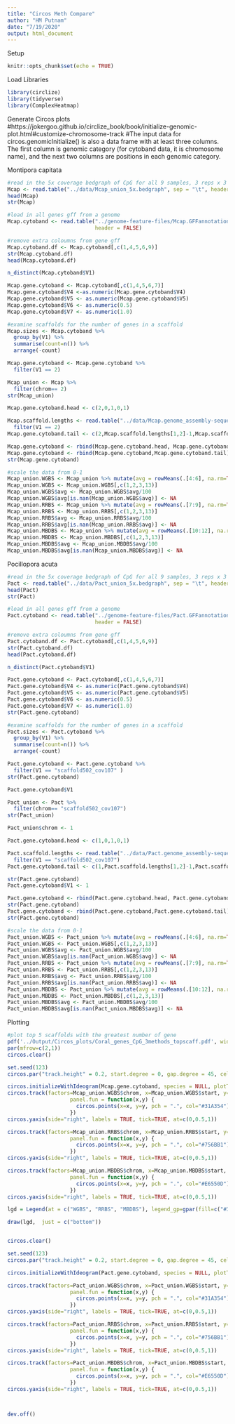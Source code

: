 ```yaml
---
title: "Circos Meth Compare"
author: "HM Putnam"
date: "7/19/2020"
output: html_document
---
```


Setup
```r
knitr::opts_chunk$set(echo = TRUE)
```

Load Libraries
```r
library(circlize) 
library(tidyverse)
library(ComplexHeatmap)
```

Generate Circos plots
#https://jokergoo.github.io/circlize_book/book/initialize-genomic-plot.html#customize-chromosome-track
#The input data for circos.genomicInitialize() is also a data frame with at least three columns. The first column is genomic category (for cytoband data, it is chromosome name), and the next two columns are positions in each genomic category.

Montipora capitata
```r
#read in the 5x coverage bedgraph of CpG for all 9 samples, 3 reps x 3 methods 
Mcap <- read.table("../data/Mcap_union_5x.bedgraph", sep = "\t", header = TRUE, na.strings = "N/A")
head(Mcap)
str(Mcap)

#load in all genes gff from a genome
Mcap.cytoband <- read.table("../genome-feature-files/Mcap.GFFannotation.genes.gff", sep = "\t",  
                            header = FALSE)

#remove extra coloumns from gene gff
Mcap.cytoband.df <- Mcap.cytoband[,c(1,4,5,6,9)]
str(Mcap.cytoband.df)
head(Mcap.cytoband.df)

n_distinct(Mcap.cytoband$V1)

Mcap.gene.cytoband <- Mcap.cytoband[,c(1,4,5,6,7)]
Mcap.gene.cytoband$V4 <-as.numeric(Mcap.gene.cytoband$V4)
Mcap.gene.cytoband$V5 <- as.numeric(Mcap.gene.cytoband$V5)
Mcap.gene.cytoband$V6 <- as.numeric(0.5)
Mcap.gene.cytoband$V7 <- as.numeric(1.0)

#examine scaffolds for the number of genes in a scaffold 
Mcap.sizes <- Mcap.cytoband %>% 
  group_by(V1) %>% 
  summarise(count=n()) %>%
  arrange(-count)

Mcap.gene.cytoband <- Mcap.gene.cytoband %>%
  filter(V1 == 2)

Mcap_union <- Mcap %>%
  filter(chrom== 2)
str(Mcap_union)

Mcap.gene.cytoband.head <- c(2,0,1,0,1)

Mcap.scaffold.lengths <- read.table("../data/Mcap.genome_assembly-sequence-lengths.txt", sep = "\t",  header = FALSE) %>%
  filter(V1 == 2)
Mcap.gene.cytoband.tail <- c(2,Mcap.scaffold.lengths[1,2]-1,Mcap.scaffold.lengths[1,2],0,1)

Mcap.gene.cytoband <- rbind(Mcap.gene.cytoband.head, Mcap.gene.cytoband)
Mcap.gene.cytoband <- rbind(Mcap.gene.cytoband,Mcap.gene.cytoband.tail)
str(Mcap.gene.cytoband)

#scale the data from 0-1
Mcap_union.WGBS <- Mcap_union %>% mutate(avg = rowMeans(.[4:6], na.rm=TRUE))
Mcap_union.WGBS <- Mcap_union.WGBS[,c(1,2,3,13)]
Mcap_union.WGBS$avg <- Mcap_union.WGBS$avg/100
Mcap_union.WGBS$avg[is.nan(Mcap_union.WGBS$avg)] <- NA
Mcap_union.RRBS <- Mcap_union %>% mutate(avg = rowMeans(.[7:9], na.rm=TRUE))
Mcap_union.RRBS <- Mcap_union.RRBS[,c(1,2,3,13)]
Mcap_union.RRBS$avg <- Mcap_union.RRBS$avg/100
Mcap_union.RRBS$avg[is.nan(Mcap_union.RRBS$avg)] <- NA
Mcap_union.MBDBS <- Mcap_union %>% mutate(avg = rowMeans(.[10:12], na.rm=TRUE))
Mcap_union.MBDBS <- Mcap_union.MBDBS[,c(1,2,3,13)]
Mcap_union.MBDBS$avg <- Mcap_union.MBDBS$avg/100
Mcap_union.MBDBS$avg[is.nan(Mcap_union.MBDBS$avg)] <- NA

```

Pocillopora acuta
```r
#read in the 5x coverage bedgraph of CpG for all 9 samples, 3 reps x 3 methods 
Pact <- read.table("../data/Pact_union_5x.bedgraph", sep = "\t", header = TRUE, na.strings = "N/A")
head(Pact)
str(Pact)

#load in all genes gff from a genome
Pact.cytoband <- read.table("../genome-feature-files/Pact.GFFannotation.genes.gff", sep = "\t",  
                            header = FALSE)

#remove extra coloumns from gene gff
Pact.cytoband.df <- Pact.cytoband[,c(1,4,5,6,9)]
str(Pact.cytoband.df)
head(Pact.cytoband.df)

n_distinct(Pact.cytoband$V1)

Pact.gene.cytoband <- Pact.cytoband[,c(1,4,5,6,7)]
Pact.gene.cytoband$V4 <- as.numeric(Pact.gene.cytoband$V4)
Pact.gene.cytoband$V5 <- as.numeric(Pact.gene.cytoband$V5)
Pact.gene.cytoband$V6 <- as.numeric(0.5)
Pact.gene.cytoband$V7 <- as.numeric(1.0)
str(Pact.gene.cytoband)

#examine scaffolds for the number of genes in a scaffold 
Pact.sizes <- Pact.cytoband %>% 
  group_by(V1) %>% 
  summarise(count=n()) %>%
  arrange(-count)

Pact.gene.cytoband <- Pact.gene.cytoband %>%
  filter(V1 == "scaffold502_cov107" )
str(Pact.gene.cytoband)

Pact.gene.cytoband$V1

Pact_union <- Pact %>%
  filter(chrom== "scaffold502_cov107")
str(Pact_union)

Pact_union$chrom <- 1

Pact.gene.cytoband.head <- c(1,0,1,0,1)

Pact.scaffold.lengths <- read.table("../data/Pact.genome_assembly-sequence-lengths.txt", sep = "\t",  stringsAsFactors=FALSE, header = FALSE) %>%
  filter(V1 == "scaffold502_cov107")
Pact.gene.cytoband.tail <- c(1,Pact.scaffold.lengths[1,2]-1,Pact.scaffold.lengths[1,2],0,1)

str(Pact.gene.cytoband)
Pact.gene.cytoband$V1 <- 1

Pact.gene.cytoband <- rbind(Pact.gene.cytoband.head, Pact.gene.cytoband)
str(Pact.gene.cytoband)
Pact.gene.cytoband <- rbind(Pact.gene.cytoband,Pact.gene.cytoband.tail)
str(Pact.gene.cytoband)

#scale the data from 0-1
Pact_union.WGBS <- Pact_union %>% mutate(avg = rowMeans(.[4:6], na.rm=TRUE))
Pact_union.WGBS <- Pact_union.WGBS[,c(1,2,3,13)]
Pact_union.WGBS$avg <- Pact_union.WGBS$avg/100
Pact_union.WGBS$avg[is.nan(Pact_union.WGBS$avg)] <- NA
Pact_union.RRBS <- Pact_union %>% mutate(avg = rowMeans(.[7:9], na.rm=TRUE))
Pact_union.RRBS <- Pact_union.RRBS[,c(1,2,3,13)]
Pact_union.RRBS$avg <- Pact_union.RRBS$avg/100
Pact_union.RRBS$avg[is.nan(Pact_union.RRBS$avg)] <- NA
Pact_union.MBDBS <- Pact_union %>% mutate(avg = rowMeans(.[10:12], na.rm=TRUE))
Pact_union.MBDBS <- Pact_union.MBDBS[,c(1,2,3,13)]
Pact_union.MBDBS$avg <- Pact_union.MBDBS$avg/100
Pact_union.MBDBS$avg[is.nan(Pact_union.MBDBS$avg)] <- NA

```

Plotting
```r
#plot top 5 scaffolds with the greatest number of gene
pdf('../Output/Circos_plots/Coral_genes_CpG_3methods_topscaff.pdf', width=6, height=12)
par(mfrow=c(2,1))
circos.clear()

set.seed(123)
circos.par("track.height" = 0.2, start.degree = 0, gap.degree = 45, cell.padding = c(0.01,1,0.01,1))

circos.initializeWithIdeogram(Mcap.gene.cytoband, species = NULL, plotType = c("ideogram", "labels"))
circos.track(factors=Mcap_union.WGBS$chrom, x=Mcap_union.WGBS$start, y=Mcap_union.WGBS$avg, ylim=c(0,1),
                    panel.fun = function(x,y) {
                      circos.points(x=x, y=y, pch = ".", col="#31A354")
                    })
circos.yaxis(side="right", labels = TRUE, tick=TRUE, at=c(0,0.5,1))

circos.track(factors=Mcap_union.RRBS$chrom, x=Mcap_union.RRBS$start, y=Mcap_union.RRBS$avg, ylim=c(0,1),
                    panel.fun = function(x,y) {
                      circos.points(x=x, y=y, pch = ".", col="#756BB1")
                    })
circos.yaxis(side="right", labels = TRUE, tick=TRUE, at=c(0,0.5,1))

circos.track(factors=Mcap_union.MBDBS$chrom, x=Mcap_union.MBDBS$start, y=Mcap_union.MBDBS$avg, ylim=c(0,1),
                    panel.fun = function(x,y) {
                      circos.points(x=x, y=y, pch = ".", col="#E6550D")
                    })
circos.yaxis(side="right", labels = TRUE, tick=TRUE, at=c(0,0.5,1))

lgd = Legend(at = c("WGBS", "RRBS", "MBDBS"), legend_gp=gpar(fill=c("#31A354","#756BB1","#E6550D")))

draw(lgd,  just = c("bottom"))


circos.clear()

set.seed(123)
circos.par("track.height" = 0.2, start.degree = 0, gap.degree = 45, cell.padding = c(0.01,1,0.01,1))

circos.initializeWithIdeogram(Pact.gene.cytoband, species = NULL, plotType = c("ideogram", "labels"))

circos.track(factors=Pact_union.WGBS$chrom, x=Pact_union.WGBS$start, y=Pact_union.WGBS$avg, ylim=c(0,1),
                    panel.fun = function(x,y) {
                      circos.points(x=x, y=y, pch = ".", col="#31A354")
                    })
circos.yaxis(side="right", labels = TRUE, tick=TRUE, at=c(0,0.5,1))

circos.track(factors=Pact_union.RRBS$chrom, x=Pact_union.RRBS$start, y=Pact_union.RRBS$avg, ylim=c(0,1),
                    panel.fun = function(x,y) {
                      circos.points(x=x, y=y, pch = ".", col="#756BB1")
                    })
circos.yaxis(side="right", labels = TRUE, tick=TRUE, at=c(0,0.5,1))

circos.track(factors=Pact_union.MBDBS$chrom, x=Pact_union.MBDBS$start, y=Pact_union.MBDBS$avg, ylim=c(0,1),
                    panel.fun = function(x,y) {
                      circos.points(x=x, y=y, pch = ".", col="#E6550D")
                    })
circos.yaxis(side="right", labels = TRUE, tick=TRUE, at=c(0,0.5,1))



dev.off()

```



